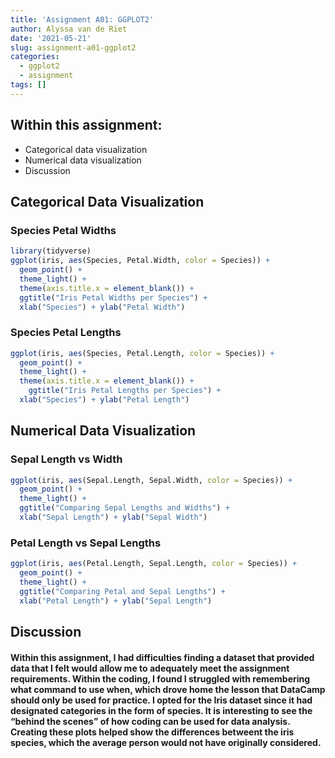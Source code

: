 ```yaml
---
title: 'Assignment A01: GGPLOT2'
author: Alyssa van de Riet
date: '2021-05-21'
slug: assignment-a01-ggplot2
categories:
  - ggplot2
  - assignment
tags: []
---
```





## Within this assignment:


* Categorical data visualization
* Numerical data visualization
* Discussion

## Categorical Data Visualization


### Species Petal Widths
 

```r
library(tidyverse)
ggplot(iris, aes(Species, Petal.Width, color = Species)) + 
  geom_point() +
  theme_light() +
  theme(axis.title.x = element_blank()) + 
  ggtitle("Iris Petal Widths per Species") +
  xlab("Species") + ylab("Petal Width")

```

### Species Petal Lengths

```r
ggplot(iris, aes(Species, Petal.Length, color = Species)) +
  geom_point() +
  theme_light() +
  theme(axis.title.x = element_blank()) +
    ggtitle("Iris Petal Lengths per Species") +
  xlab("Species") + ylab("Petal Length")
```

## Numerical Data Visualization



### Sepal Length vs Width

```r
ggplot(iris, aes(Sepal.Length, Sepal.Width, color = Species)) + 
  geom_point() + 
  theme_light() +
  ggtitle("Comparing Sepal Lengths and Widths") +
  xlab("Sepal Length") + ylab("Sepal Width")

```


### Petal Length vs Sepal Lengths

```r
ggplot(iris, aes(Petal.Length, Sepal.Length, color = Species)) + 
  geom_point() + 
  theme_light() +
  ggtitle("Comparing Petal and Sepal Lengths") +
  xlab("Petal Length") + ylab("Sepal Length")
```


## Discussion

#### Within this assignment, I had difficulties finding a dataset that provided data that I felt would allow me to adequately meet the assignment requirements. Within the coding, I found I struggled with remembering what command to use when, which drove home the lesson that DataCamp should only be used for practice. I opted for the Iris dataset since it had designated categories in the form of species. It is interesting to see the "behind the scenes" of how coding can be used for data analysis. Creating these plots helped show the differences betweent the iris species, which the average person would not have originally considered. 